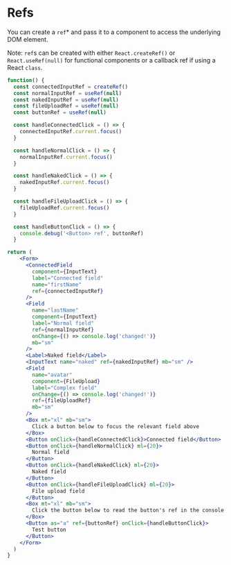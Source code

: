 # Refs

You can create a `ref`\* and pass it to a component to access the underlying DOM element.

Note: `ref`s can be created with either `React.createRef()` or `React.useRef(null)` for functional components or a callback ref if using a React `class`.

```jsx
function() {
  const connectedInputRef = createRef()
  const normalInputRef = useRef(null)
  const nakedInputRef = useRef(null)
  const fileUploadRef = useRef(null)
  const buttonRef = useRef(null)

  const handleConnectedClick = () => {
    connectedInputRef.current.focus()
  }

  const handleNormalClick = () => {
    normalInputRef.current.focus()
  }

  const handleNakedClick = () => {
    nakedInputRef.current.focus()
  }

  const handleFileUploadClick = () => {
    fileUploadRef.current.focus()
  }

  const handleButtonClick = () => {
    console.debug('<Button> ref', buttonRef)
  }

return (
    <Form>
      <ConnectedField
        component={InputText}
        label="Connected field"
        name="firstName"
        ref={connectedInputRef}
      />
      <Field
        name="lastName"
        component={InputText}
        label="Normal field"
        ref={normalInputRef}
        onChange={() => console.log('changed!')}
        mb="sm"
      />
      <Label>Naked field</Label>
      <InputText name="naked" ref={nakedInputRef} mb="sm" />
      <Field
        name="avatar"
        component={FileUpload}
        label="Complex field"
        onChange={() => console.log('changed!')}
        ref={fileUploadRef}
        mb="sm"
      />
      <Box mt="xl" mb="sm">
        Click a button below to focus the relevant field above
      </Box>
      <Button onClick={handleConnectedClick}>Connected field</Button>
      <Button onClick={handleNormalClick} ml={20}>
        Normal field
      </Button>
      <Button onClick={handleNakedClick} ml={20}>
        Naked field
      </Button>
      <Button onClick={handleFileUploadClick} ml={20}>
        File upload field
      </Button>
      <Box mt="xl" mb="sm">
        Click the button below to read the button's ref in the console
      </Box>
      <Button as="a" ref={buttonRef} onClick={handleButtonClick}>
        Test button
      </Button>
    </Form>
  )
}
```
